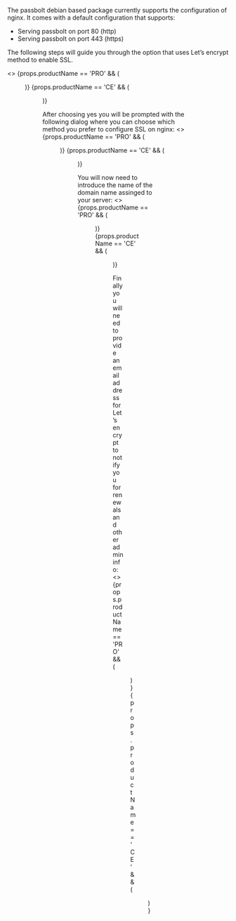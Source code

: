 

The passbolt debian based package currently supports the configuration of nginx. It comes with a default configuration that supports:

  -  Serving passbolt on port 80 (http)
  -  Serving passbolt on port 443 (https)

The following steps will guide you through the option that uses Let’s encrypt method to enable SSL.

<>
{props.productName == 'PRO' && (
  <Figure
    size={{ width: '450px', height: 'auto' }}
    src="https://help.passbolt.com/assets/img/help/2020/05/debian-package/configure_nginx_pro.png"      
    alt="Configure nginx dialog "
    caption="fig. Configure nginx dialog"
  />
  )}
{props.productName == 'CE' && (
  <Figure 
    size={{ width: '450px', height: 'auto' }}
    src="https://help.passbolt.com/assets/img/help/2020/05/debian-package/configure_nginx.png"      
    alt="Configure nginx dialog "
    caption="fig. Configure nginx dialog"
  />
  )}
</>



After choosing yes you will be prompted with the following dialog where you can choose which method you prefer to configure SSL on nginx:
<>
{props.productName == 'PRO' && (
  <Figure
    size={{ width: '450px', height: 'auto' }}
    src="https://help.passbolt.com/assets/img/help/2020/05/debian-package/nginx_choices_pro.png"
    alt="nginx SSL dialog"
    caption="fig. nginx SSL dialog"
  />
  )}
{props.productName == 'CE' && (
  <Figure 
    size={{ width: '450px', height: 'auto' }}
    src="https://help.passbolt.com/assets/img/help/2020/05/debian-package/nginx_choices.png"
   alt="nginx SSL dialog"
    caption="fig. nginx SSL dialog"
  />
  )}
</>


You will now need to introduce the name of the domain name assinged to your server:
<>
{props.productName == 'PRO' && (
  <Figure
    size={{ width: '450px', height: 'auto' }}
    src="https://help.passbolt.com/assets/img/help/2020/05/debian-package/nginx_domain_pro.png"
    alt="nginx domain name"
    caption="fig. nginx domain name"
  />
  )}
{props.productName == 'CE' && (
  <Figure 
    size={{ width: '450px', height: 'auto' }}
    src="https://help.passbolt.com/assets/img/help/2020/05/debian-package/nginx_domain.png"
    alt="nginx domain name"
    caption="fig. nginx domain name"
  />
  )}
</>



Finally you will need to provide an email address for Let’s encrypt to notify you for renewals and other admin info:
<>
{props.productName == 'PRO' && (
  <Figure
    size={{ width: '450px', height: 'auto' }}
    src="https://help.passbolt.com/assets/img/help/2020/05/debian-package/lets_encrypt_email_pro.png"
    alt="lets encrypt admin email"
    caption="fig. lets encrypt admin email"
  />
  )}
{props.productName == 'CE' && (
  <Figure 
    size={{ width: '450px', height: 'auto' }}
  src="https://help.passbolt.com/assets/img/help/2020/05/debian-package/lets_encrypt_email.png"
  alt="lets encrypt admin email"
  caption="fig. lets encrypt admin email"
  />
  )}
</>